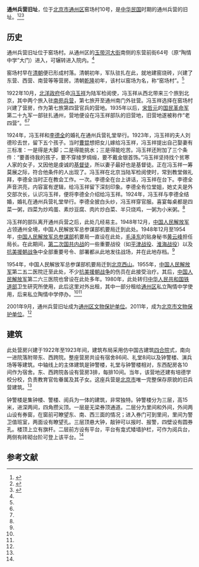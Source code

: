 {{文物保护单位
|级别 = 省级
|省区市 = 北京市
|图片 = 
|名称 = 通州兵营旧址
|编号 = 8-31
|分类 = 近现代重要史迹及代表性建筑
|时代 = [[中华民国|民国]]
|所在 = [[通州区_(北京市)|通州区]]窑场村10号
|登录 = 2011年6月13日
}}

'''通州兵营旧址'''，位于[[北京市|北京市]][[通州区_(北京市)|通州区]]窑场村10号，是[[中华民国|中华民国]]时期的通州兵营的旧址。<ref name=zgw>{{Cite web |url=http://news.china.com.cn/rollnews/2011-06/15/content_8337122.htm |title=冯玉祥与李德全在通州兵营举办婚礼，中国网，2011-06-15 |access-date=2014-01-05 |archive-date=2014-01-06 |archive-url=https://web.archive.org/web/20140106041834/http://news.china.com.cn/rollnews/2011-06/15/content_8337122.htm |dead-url=no }}</ref><ref>{{Cite web |url=http://www.bjdclib.com/dclib/subjectdb/dhly/newsphoto/201103/t20110317_42505.html |title=北京市第八批市级文物保护单位公布　前门全聚德入选，东华流韵，2011-03-17 |access-date=2014-01-05 |archive-date=2014-01-06 |archive-url=https://web.archive.org/web/20140106043445/http://www.bjdclib.com/dclib/subjectdb/dhly/newsphoto/201103/t20110317_42505.html |dead-url=no }}</ref><ref name=tongzhou>{{Cite web |url=http://xctz.bjtzh.gov.cn/n7012448/n7507806/c7980425/content.html |title=隐匿在喧闹街市的冯玉祥兵营，北京通州，2011-10-30 |access-date=2014-01-05 |archive-url=https://web.archive.org/web/20140106040141/http://xctz.bjtzh.gov.cn/n7012448/n7507806/c7980425/content.html |archive-date=2014-01-06 |dead-url=yes }}</ref>

==历史==
通州兵营旧址位于窑场村。从通州区的[[玉带河大街|玉带河大街]]南侧的东营前街64号（原“陶情中学”大门）进入，可辗转进入院内。<ref name=tongzhou/>

窑场村早在[[清朝|清朝]]便已形成村落。清朝初年，军队驻扎在此，就地建窑烧砖，兴建了东营、西营、南营等等营房。清朝[[乾隆|乾隆]]初年，该村以窑场为名，称“窑场村”。<ref name=zgw/>

1922年10月，[[北洋政府|北洋政府]]任命[[冯玉祥|冯玉祥]]为陆军检阅使，冯玉祥从西北带来三个旅到北京，其中两个旅入驻[[南苑兵营|南苑兵营]]，第七旅开至通州南门外驻营。冯玉祥选择在窑场村兴建了营房，作为第七旅第四营官兵的营地。1935年以后，[[宋哲元|宋哲元]]的[[国民革命军|国民革命军]]第二十九军一部驻扎通州，营地便设在冯玉祥部队的旧营地，旧营地遂被称作“老四营”。<ref name=zgw/><ref name=tongzhou/>

1924年，冯玉祥和[[李德全|李德全]]的婚礼在通州兵营礼堂举行。1923年，冯玉祥的夫人刘德珍去世，留下五个孩子。当时[[曹锟|曹锟]]想把女儿嫁给冯玉祥，冯玉祥提出自己娶妻有三标准：一是得是大脚；二是得能挑水；三是得能吃苦。冯玉祥还附加了三个条件：“要善待我的孩子，要不穿绫罗绸缎，要不戴金银首饰。”冯玉祥坚持找个贫寒人家的女子，又因他是虔诚的[[基督徒|基督徒]]，所以妻子最好也是基督徒。正在冯玉祥一筹莫展之际，符合他条件的人出现了。冯玉祥在北京当陆军检阅使时，常到教堂做礼拜，李德全当时正在教会工作。一次。李德全在台上讲话，冯玉祥在台下。李德全声音洪亮，内容富有逻辑，给冯玉祥留下深刻印象。李德全有位堂姐，她丈夫是外交部次长，认识冯玉祥，便将李德全介绍给冯玉祥。1924年，冯玉祥与李德全结婚，婚礼在通州兵营礼堂举行。李德全披白头纱，冯玉祥穿官服。喜宴每桌都是四菜一粥，四菜为炒鸡蛋、素炒豆腐、肉片炒白菜、半只烧鸡，一粥为小米粥。<ref name=zgw/>

冯玉祥的部队离开通州兵营之后，此处几经易主。1948年12月，[[中国人民解放军|中国人民解放军]]占领通州全境，中国人民解放军总参谋部机要局迁到此处。1948年12月至1954年，[[中国人民解放军总参谋部|中国人民解放军总参谋部]]机要局一直设在此处，[[毛泽东|毛泽东]]的贴身秘书[[黄云峰|黄云峰]]担任局长。在此期间，[[第二次国共内战|第二次国共内战]]的一些重要战役（如[[平津战役|平津战役]]、[[淮海战役|淮海战役]]）以及[[抗美援朝战争|抗美援朝战争]]中全部重要号令、部署都从此地发往战场，并在此地存档。<ref name=zgw/>

1954年，中国人民解放军总参谋部机要局迁到[[北京西山|北京西山]]。1955年，[[中国人民解放军|中国人民解放军]]第二五二医院迁至此处，不少[[抗美援朝战争|抗美援朝战争]]的伤员在此接受治疗。其后，[[中国人民解放军|中国人民解放军]]第二六三医院也曾设在此处多年。1980年，此处转归[[中华人民共和国铁道部|中华人民共和国铁道部]]卫生研究所使用，此后这里对外出租，其中一部分租给[[通州区_(北京市)|通州区]]私立陶情中学使用，后来私立陶情中学停办。<ref name=zgw/><ref name=tongzhou/>

2001年9月，通州兵营旧址成为[[通州区文物保护单位|通州区文物保护单位]]。2011年，成为[[北京市文物保护单位|北京市文物保护单位]]。<ref name=tongzhou/>

==建筑==
此处营房兴建于1922年至1923年间，建筑布局采用仿中国古建筑[[四合院|四合院]]式，南向一进院落附带东、西跨院。整座营房共设有宿舍86间、礼堂8间以及钟警楼、演兵场等等建筑。中轴线上的主体建筑是钟警楼，礼堂与钟警楼相对，东西配房各10间作为宿舍。东、西跨院各设有营房3排，每排10间。当年，该营地还建有培德学校分校，负责教育官佐眷属及其子女。这座兵营是[[北京市|北京市]]唯一完整保存原貌的旧兵营建筑。<ref name=zgw/>

钟警楼是集钟楼、警楼、阅兵为一体的建筑，非常独特。钟警楼分为三层，高15米，进深两间，四角攒尖顶。一层是无梁券顶通道。二层分为里间和外间，外间两山设有券窗，在窗前可瞭望东、南、西三面的情况；进入券门可到里间，里间为警卫值班室，两面设有瞭望孔。三层顶悬大钟，敲钟可以报时、报警，四壁设有圆券孔。楼顶上立有旗杆。二层前方设有平台，平台有龛式矮墙护栏，可作为阅兵台，两侧有砖砌台阶可登上该平台。<ref name=zgw/>

==参考文献==
{{reflist}}

{{北京市文物保护单位}}